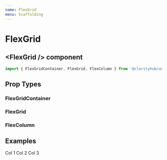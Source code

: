 ```yaml
---
name: FlexGrid
menu: Scaffolding
---
```



# FlexGrid

## \<FlexGrid /\> component

```js
import { FlexGridContainer, FlexGrid, FlexColumn } from '@clarityhub/unity-web/lib/scaffolding/FlexGrid';
```

## Prop Types

### FlexGridContainer

<PropsTable of={FlexGridContainerProps} />

### FlexGrid

<PropsTable of={FlexGridProps} />

### FlexColumn

<PropsTable of={FlexColumnProps} />

## Examples

<Playground>
    <FlexGridContainer>
        <FlexGrid style={{ border: '1px solid red' }}>
            <FlexColumn style={{ border: '1px solid blue' }}>
                Col 1
            </FlexColumn>
            <FlexColumn style={{ border: '1px solid blue' }}>
                Col 2
            </FlexColumn>
            <FlexColumn style={{ border: '1px solid blue' }}>
                Col 3
            </FlexColumn>
        </FlexGrid>
    </FlexGridContainer>
</Playground>